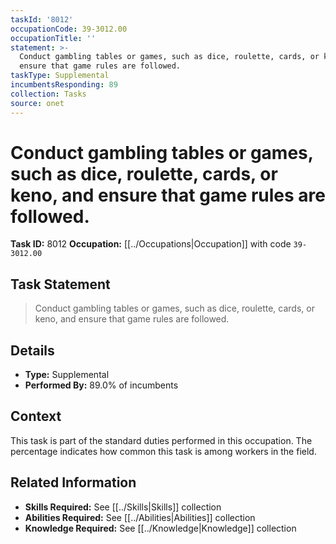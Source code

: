 ```yaml
---
taskId: '8012'
occupationCode: 39-3012.00
occupationTitle: ''
statement: >-
  Conduct gambling tables or games, such as dice, roulette, cards, or keno, and
  ensure that game rules are followed.
taskType: Supplemental
incumbentsResponding: 89
collection: Tasks
source: onet
---
```

# Conduct gambling tables or games, such as dice, roulette, cards, or keno, and ensure that game rules are followed.

**Task ID:** 8012
**Occupation:** [[../Occupations|Occupation]] with code `39-3012.00`

## Task Statement

> Conduct gambling tables or games, such as dice, roulette, cards, or keno, and ensure that game rules are followed.

## Details

- **Type:** Supplemental
- **Performed By:** 89.0% of incumbents

## Context

This task is part of the standard duties performed in this occupation. The percentage indicates how common this task is among workers in the field.

## Related Information

- **Skills Required:** See [[../Skills|Skills]] collection
- **Abilities Required:** See [[../Abilities|Abilities]] collection
- **Knowledge Required:** See [[../Knowledge|Knowledge]] collection
